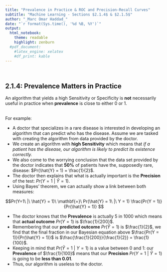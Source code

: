 ```yaml
---
title: "Prevalence in Practice & ROC and Precision-Recall Curves"
subtitle: "Machine Learning - Sections $2.1.4$ & $2.1.5$"
author: "_Marc Omar Haddad_"
date: "`r format(Sys.time(), '%d %B, %Y')`"
output:
  html_notebook:
    theme: readable
    highlight: zenburn
  #pdf_document:
    #latex_engine: xelatex
    #df_print: kable
---
```


\

## 2.1.4: Prevalence Matters in Practice

An algorithm that yields a high Sensitivity or Specificity is **not** necessarily useful in practice when **prevalence** is close to either $0$ or $1$.  
\

For example:  

* A doctor that specializes in a rare disease is interested in developing an algorithm that can predict who has the disease. Assume we are tasked with creating the algorithm from data provided by the doctor.  
* We create an algorithm with **high Sensitivity** which means that *if a patient has the disease, our algorithm is likely to predict its existence correctly.*
* We also come to the worrying conclusion that the data set provided by the doctor indicates that **$50$%** of patients have the, supposedly rare, disease: $Pr(\hat{Y} = 1) = \frac{1}{2}$.
* The doctor then explains that what is actually important is the **Precision** of the test: $Pr(Y = 1\ |\ \hat{Y} = 1)$.
* Using Bayes' theorem, we can actually show a link between both measures:  

$$Pr(Y=1\ |\ \hat{Y} = 1)\ \mathbf{=}\ Pr(\hat{Y} = 1\ |\ Y = 1) \frac{Pr(Y = 1)}{Pr(\hat{Y} = 1)} $$

* The doctor knows that the **Prevalence** is actually $5$ in $1000$ which means that **actual outcome** $Pr(Y = 1)$ is $\frac{1}{200}$.
* Remembering that our **predicted outcome** $Pr(\hat{Y} = 1)$ is $\frac{1}{2}$, we find that the final fraction in our Bayesian equation above $\frac{Pr(Y = 1)}{Pr(\hat{Y} = 1)}$ is $\frac{\frac{1}{200}}{\frac{1}{2}} = \frac{1}{100}$.
* Keeping in mind that $Pr(\hat{Y} = 1\ |\ Y = 1)$ is a value between $0$ and $1$: our **Prevalence** of $\frac{1}{100}$ means that our **Precision** $Pr(Y=1\ |\ \hat{Y} = 1)$ is going to be **less than $0.01$**.
* Thus, our algorithm is useless to the doctor.



